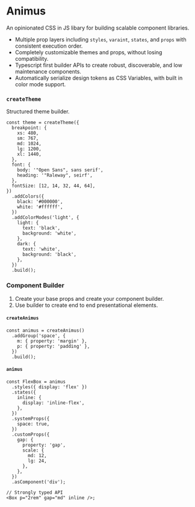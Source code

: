 # Animus

An opinionated CSS in JS libary for building scalable component libraries.

- Multiple prop layers including `styles`, `varaint`, `states`, and `props` with consistent execution order.
- Completely customizable themes and props, without losing compatibility.
- Typescript first builder APIs to create robust, discoverable, and low maintenance components.
- Automatically serialize design tokens as CSS Variables, with built in color mode support.

### `createTheme`

Structured theme builder.

```tsx
const theme = createTheme({
  breakpoint: {
    xs: 480,
    sm: 767,
    md: 1024,
    lg: 1200,
    xl: 1440,
  },
  font: {
    body: '"Open Sans", sans serif',
    heading: '"Raleway", seirf',
  },
  fontSize: [12, 14, 32, 44, 64],
})
  .addColors({
    black: '#000000',
    white: '#ffffff',
  })
  .addColorModes('light', {
    light: {
      text: 'black',
      background: 'white',
    },
    dark: {
      text: 'white',
      background: 'black',
    },
  })
  .build();
```

### Component Builder

1. Create your base props and create your component builder.
2. Use builder to create end to end presentational elements.

#### `createAnimus`

```tsx
const animus = createAnimus()
  .addGroup('space', {
    m: { property: 'margin' },
    p: { property: 'padding' },
  })
  .build();
```

#### `animus`

```tsx
const FlexBox = animus
  .styles({ display: 'flex' })
  .states({
    inline: {
      display: 'inline-flex',
    },
  })
  .systemProps({
    space: true,
  })
  .customProps({
    gap: {
      property: 'gap',
      scale: {
        md: 12,
        lg: 24,
      },
    },
  })
  .asComponent('div');

// Strongly typed API
<Box p="2rem" gap="md" inline />;
```

